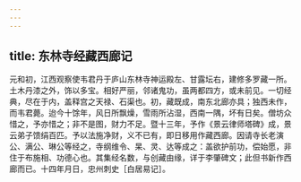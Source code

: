 ```yaml
---
---
---
```

title: 东林寺经藏西廊记
---



元和初，江西观察使韦君丹于庐山东林寺神运殿左、甘露坛右，建修多罗藏一所。土木丹漆之外，饰以多宝。相好严丽，邻诸鬼功，虽两都四方，或未前见。一切经典，尽在于内，盖释宫之天禄、石渠也。初，藏既成，南东北廊亦具；独西未作，而韦君薨。迨今十馀年，风日所飘燥，雪雨所沾湿，西南一隅，坏有日矣。僧坊众惜之，予亦惜之；非不是图，财力不足。暨十三年，予作《景云律师塔碑》成，景云弟子馈绢百匹。予以法施净财，义不已有，即日移用作藏西廊。因请寺长老演公、满公、琳公等经之，寺纲维令、杲、灵、达等成之：盖欲护前功，偿始愿，非住于布施相、功德心也。其集经名数，与创藏由缘，详于李肇碑文；此但书新作西廊而已。十四年月日，忠州刺史［白居易记］。